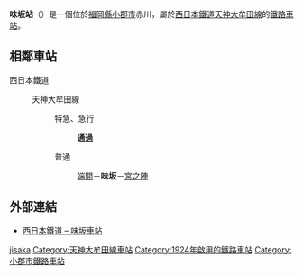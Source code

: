 {{NoteTA|1 = zh:味坂車站; zh-cn:味坂站; zh-tw:味坂車站; zh-hk:味坂站; }}
{{日本車站資訊
|公司色= #003399
|文字色 = 
|站名= 味坂站
|圖片= NishitetsuAjisakaStation.JPG
|pxl = 
|圖片說明 = 車站入口
|日文原名= 味坂
|平假名= あじさか
|羅馬拼音= Ajisaka
|電報略號=
|所屬公司= [[File:Nishitetsu_logo_vector.svg|28px]][[西日本鐵道|西日本鐵道]]（西鐵）
|所在地 = [[福岡縣|福岡縣]][[小郡市|小郡市]]赤川
|月台配置 = 2面2線
|啟用年月日= 1924年（[[大正|大正]]13年）4月12日
|車站構造 = [[地面車站|地面車站]]
|上下車人次 = 207
|乘客人數 = 
|統計年度= 2014年
|所屬路線 = {{color|skyblue|■}}[[天神大牟田線|天神大牟田線]]
|前一站 = [[端間站|端間]]
|前一站距離 = 3.0
|後一站距離 = 2.8
|後一站 = [[宮之陣站|宮之陣]]
|距離 =33.7
|起點站 = [[西鐵福岡（天神）站|西鐵福岡（天神）]]
|備註= 
|全寬備註 = 
}}
'''味坂站'''（{{jpn|j=味坂駅|hg=あじさかえき|rm=Ajisaka eki|f=y}}）是一個位於[[福岡縣|福岡縣]][[小郡市|小郡市]]赤川，屬於[[西日本鐵道|西日本鐵道]][[天神大牟田線|天神大牟田線]]的[[鐵路車站|鐵路車站]]。
== 相鄰車站 ==
; 西日本鐵道
: {{Color|skyblue|■}}天神大牟田線
:: {{Color|red|■}}特急、{{Color|limegreen|■}}急行
::: '''通過'''
:: {{Color|blue|■}}普通
::: [[端間站|端間]]－'''味坂'''－[[宮之陣站|宮之陣]]

==外部連結==
* [http://www.ensen24.jp/ajisaka/ 西日本鐵道 – 味坂車站]{{Wayback|url=http://www.ensen24.jp/ajisaka/ |date=20201031052436 }}{{ja}}

{{Japan-rail-stub}}

{{西鐵天神大牟田線}}

{{japan-rail-stub}}
{{DEFAULTSORT:Ajisaka}}
[[Category:日本鐵路車站_A|jisaka]]
[[Category:天神大牟田線車站|Category:天神大牟田線車站]]
[[Category:1924年啟用的鐵路車站|Category:1924年啟用的鐵路車站]]
[[Category:小郡市鐵路車站|Category:小郡市鐵路車站]]